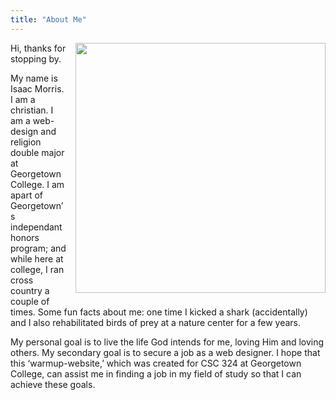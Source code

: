 ```yaml
---
title: "About Me"
---
```



<img style="float: right; margin: 0px 0px 15px 15px;" src="images/self_image.pdf" width="400" />
<!-- 
credit for the code:
https://www.inmotionhosting.com/support/website/website-design/align-float-images-css/
credit for learning to make comments:
Chat GPT
-->

Hi, thanks for stopping by.  

My name is Isaac Morris. I am a christian. I am a web-design and religion double major at Georgetown College. I am apart of Georgetown's independant honors program; and while here at college, I ran cross country a couple of times. Some fun facts about me: one time I kicked a shark (accidentally) and I also rehabilitated birds of prey at a nature center for a few years. 

My personal goal is to live the life God intends for me, loving Him and loving others. My secondary goal is to secure a job as a web designer. I hope that this 'warmup-website,' which was created for CSC 324 at Georgetown College, can assist me in finding a job in my field of study so that I can achieve these goals.
